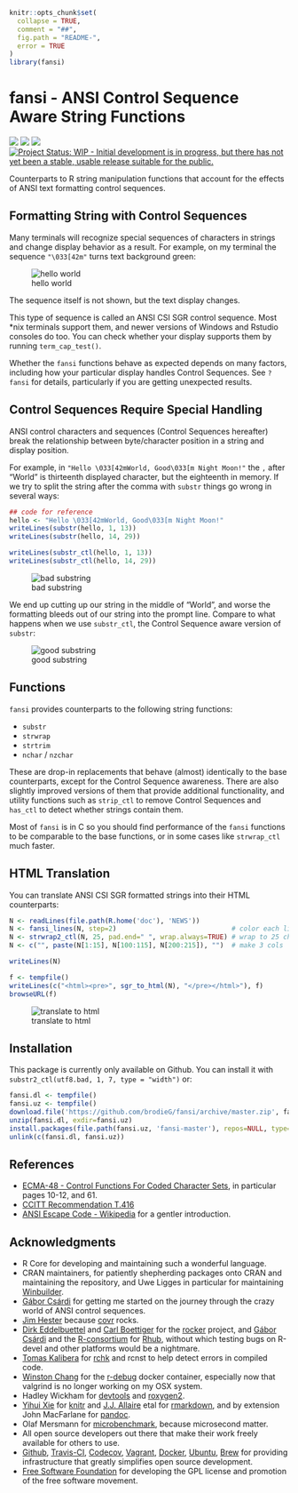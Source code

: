 <!-- README.md is generated from README.Rmd. Please edit that file -->

```r
knitr::opts_chunk$set(
  collapse = TRUE,
  comment = "##",
  fig.path = "README-",
  error = TRUE
)
library(fansi)
```
# fansi - ANSI Control Sequence Aware String Functions

[![](https://travis-ci.org/brodieG/fansi.svg?branch=master)](https://travis-ci.org/brodieG/fansi)
[![](https://codecov.io/github/brodieG/fansi/coverage.svg?branch=master)](https://codecov.io/github/brodieG/fansi?branch=master)
[![](http://www.r-pkg.org/badges/version/fansi)](https://cran.r-project.org/package=fansi)
[![Project Status: WIP - Initial development is in progress, but there has not yet been a stable, usable release suitable for the public.](http://www.repostatus.org/badges/latest/wip.svg)](http://www.repostatus.org/#wip)

Counterparts to R string manipulation functions that account for the effects of
ANSI text formatting control sequences.

## Formatting String with Control Sequences

Many terminals will recognize special sequences of characters in strings and
change display behavior as a result.  For example, on my terminal the sequence
`"\033[42m"` turns text background green:

![hello
world](https://raw.githubusercontent.com/brodieG/fansi/rc/extra/images/hello.png)

The sequence itself is not shown, but the text display changes.

This type of sequence is called an ANSI CSI SGR control sequence.  Most &#42;nix
terminals support them, and newer versions of Windows and Rstudio consoles do
too.  You can check whether your display supports them by running
`term_cap_test()`.

Whether the `fansi` functions behave as expected depends on many factors,
including how your particular display handles Control Sequences.  See `?fansi`
for details, particularly if you are getting unexpected results.

## Control Sequences Require Special Handling

ANSI control characters and sequences (Control Sequences hereafter) break the
relationship between byte/character position in a string and display position.

For example, in `"Hello \033[42mWorld, Good\033[m Night Moon!"` the `,`
after "World" is thirteenth displayed character, but the eighteenth in
memory.  If we try to split the string after the comma with `substr` things go
wrong in several ways:

```r
## code for reference
hello <- "Hello \033[42mWorld, Good\033[m Night Moon!"
writeLines(substr(hello, 1, 13))
writeLines(substr(hello, 14, 29))

writeLines(substr_ctl(hello, 1, 13))
writeLines(substr_ctl(hello, 14, 29))
```
![bad substring](https://raw.githubusercontent.com/brodieG/fansi/rc/extra/images/substr.png)

We end up cutting up our string in the middle of "World", and worse the
formatting bleeds out of our string into the prompt line.  Compare to what
happens when we use `substr_ctl`, the Control Sequence aware version of
`substr`:

![good substring](https://raw.githubusercontent.com/brodieG/fansi/rc/extra/images/substr_ctl.png)

## Functions

`fansi` provides counterparts to the following string functions:

* `substr`
* `strwrap`
* `strtrim`
* `nchar` / `nzchar`

These are drop-in replacements that behave (almost) identically to the base
counterparts, except for the Control Sequence awareness.  There are also
slightly improved versions of them that provide additional functionality, and
utility functions such as `strip_ctl` to remove Control Sequences and `has_ctl`
to detect whether strings contain them.

Most of `fansi` is in C so you should find performance of the `fansi` functions
to be comparable to the base functions, or in some cases like `strwrap_ctl` much
faster.

## HTML Translation

You can translate ANSI CSI SGR formatted strings into their HTML counterparts:
```r
N <- readLines(file.path(R.home('doc'), 'NEWS'))
N <- fansi_lines(N, step=2)                             # color each line
N <- strwrap2_ctl(N, 25, pad.end=" ", wrap.always=TRUE) # wrap to 25 chrs
N <- c("", paste(N[1:15], N[100:115], N[200:215]), "")  # make 3 cols

writeLines(N)

f <- tempfile()
writeLines(c("<html><pre>", sgr_to_html(N), "</pre></html>"), f)
browseURL(f)
```
![translate to html](https://raw.githubusercontent.com/brodieG/fansi/rc/extra/images/sgr_to_html.png)

## Installation

This package is currently only available on Github.  You can install it with `substr2_ctl(utf8.bad, 1, 7, type = "width")` or:

```r
fansi.dl <- tempfile()
fansi.uz <- tempfile()
download.file('https://github.com/brodieG/fansi/archive/master.zip', fansi.dl)
unzip(fansi.dl, exdir=fansi.uz)
install.packages(file.path(fansi.uz, 'fansi-master'), repos=NULL, type='source')
unlink(c(fansi.dl, fansi.uz))
```

## References

* [ECMA-48 - Control Functions For Coded Character
  Sets](http://www.ecma-international.org/publications/standards/Ecma-048.htm),
  in particular pages 10-12, and 61.
* [CCITT Recommendation T.416](https://www.itu.int/rec/dologin_pub.asp?lang=e&id=T-REC-T.416-199303-I!!PDF-E&type=items)
* [ANSI Escape Code - Wikipedia](https://en.wikipedia.org/wiki/ANSI_escape_code)
  for a gentler introduction.

## Acknowledgments

* R Core for developing and maintaining such a wonderful language.
* CRAN maintainers, for patiently shepherding packages onto CRAN and maintaining
  the repository, and Uwe Ligges in particular for maintaining
  [Winbuilder](http://win-builder.r-project.org/).
* [Gábor Csárdi](https://github.com/gaborcsardi) for getting me started on the
  journey through the crazy world of ANSI control sequences.
* [Jim Hester](https://github.com/jimhester) because
  [covr](https://cran.r-project.org/package=covr) rocks.
* [Dirk Eddelbuettel](https://github.com/eddelbuettel) and [Carl
  Boettiger](https://github.com/cboettig) for the
  [rocker](https://github.com/rocker-org/rocker) project, and [Gábor
  Csárdi](https://github.com/gaborcsardi) and the
  [R-consortium](https://www.r-consortium.org/) for
  [Rhub](https://github.com/r-hub), without which testing bugs on R-devel and
  other platforms would be a nightmare.
* [Tomas Kalibera](https://github.com/kalibera) for
  [rchk](https://github.com/kalibera/rchk) and rcnst to help detect errors in
  compiled code.
* [Winston Chang](https://github.com/wch) for the
  [r-debug](https://hub.docker.com/r/wch1/r-debug/) docker container,
  especially now that valgrind is no longer working on my OSX system.
* Hadley Wickham for [devtools](https://cran.r-project.org/package=devtools) and
  [roxygen2](https://cran.r-project.org/package=roxygen2).
* [Yihui Xie](https://github.com/yihui) for
  [knitr](https://cran.r-project.org/package=knitr) and  [J.J.
  Allaire](https://github.com/jjallaire) etal for
  [rmarkdown](https://cran.r-project.org/package=rmarkdown), and by extension
  John MacFarlane for [pandoc](http://pandoc.org/).
* Olaf Mersmann for
  [microbenchmark](https://cran.r-project.org/package=microbenchmark), because
  microsecond matter.
* All open source developers out there that make their work freely available
  for others to use.
* [Github](https://github.com/), [Travis-CI](https://travis-ci.org/),
  [Codecov](https://codecov.io/), [Vagrant](https://www.vagrantup.com/),
  [Docker](https://www.docker.com/), [Ubuntu](https://www.ubuntu.com/),
  [Brew](https://brew.sh/) for providing infrastructure that greatly simplifies
  open source development.
* [Free Software Foundation](http://fsf.org/) for developing the GPL license and
  promotion of the free software movement.



